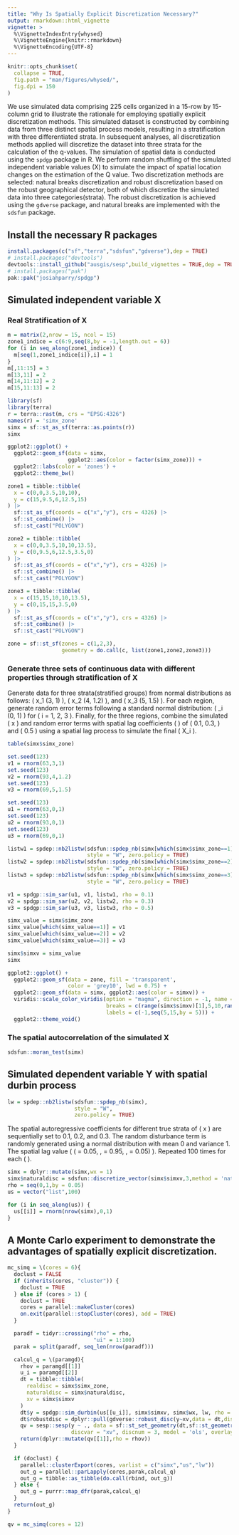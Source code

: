 ```yaml
---
title: "Why Is Spatially Explicit Discretization Necessary?"
output: rmarkdown::html_vignette
vignette: >
  %\VignetteIndexEntry{whysed}
  %\VignetteEngine{knitr::rmarkdown}
  %\VignetteEncoding{UTF-8}
---
```


```r
knitr::opts_chunk$set(
  collapse = TRUE,
  fig.path = "man/figures/whysed/",
  fig.dpi = 150
)
```


We use simulated data comprising 225 cells organized in a 15-row by 15-column grid to illustrate the rationale for employing spatially explicit discretization methods. This simulated dataset is constructed by combining data from three distinct spatial process models, resulting in a stratification with three differentiated strata. In subsequent analyses, all discretization methods applied will discretize the dataset into three strata for the calculation of the q-values. The simulation of spatial data is conducted using the `spdgp` package in R. We perform random shuffling of the simulated independent variable values (X) to simulate the impact of spatial location changes on the estimation of the Q value. Two discretization methods are selected: natural breaks discretization and robust discretization based on the robust geographical detector, both of which discretize the simulated data into three categories(strata). The robust discretization is achieved using the `gdverse` package, and natural breaks are implemented with the `sdsfun` package.

## Install the necessary R packages

```r
install.packages(c("sf","terra","sdsfun","gdverse"),dep = TRUE)
# install.packages("devtools")
devtools::install_github("ausgis/sesp",build_vignettes = TRUE,dep = TRUE)
# install.packages("pak")
pak::pak("josiahparry/spdgp")
```

## Simulated independent variable X

### Real Stratification of X

```r
m = matrix(2,nrow = 15, ncol = 15)
zone1_indice = c(6:9,seq(8,by = -1,length.out = 6))
for (i in seq_along(zone1_indice)) {
  m[seq(1,zone1_indice[i]),i] = 1
}
m[,11:15] = 3
m[13,11] = 2
m[14,11:12] = 2
m[15,11:13] = 2

library(sf)
library(terra)
r = terra::rast(m, crs = "EPSG:4326")
names(r) = 'simx_zone'
simx = sf::st_as_sf(terra::as.points(r))
simx

ggplot2::ggplot() +
  ggplot2::geom_sf(data = simx,
                   ggplot2::aes(color = factor(simx_zone))) +
  ggplot2::labs(color = 'zones') +
  ggplot2::theme_bw()
```

```r
zone1 = tibble::tibble(
  x = c(0,0,3.5,10,10),
  y = c(15,9.5,6,12.5,15)
) |>
  sf::st_as_sf(coords = c("x","y"), crs = 4326) |>
  sf::st_combine() |>
  sf::st_cast("POLYGON")

zone2 = tibble::tibble(
  x = c(0,0,3.5,10,10,13.5),
  y = c(0,9.5,6,12.5,3.5,0)
) |>
  sf::st_as_sf(coords = c("x","y"), crs = 4326) |>
  sf::st_combine() |>
  sf::st_cast("POLYGON")

zone3 = tibble::tibble(
  x = c(15,15,10,10,13.5),
  y = c(0,15,15,3.5,0)
) |>
  sf::st_as_sf(coords = c("x","y"), crs = 4326) |>
  sf::st_combine() |>
  sf::st_cast("POLYGON")

zone = sf::st_sf(zones = c(1,2,3),
                 geometry = do.call(c, list(zone1,zone2,zone3)))
```


### Generate three sets of continuous data with different properties through stratification of X

Generate data for three strata(stratified groups) from normal distributions as follows: \( x_1 \sim \mathcal{N}(3, 1) \), \( x_2 \sim \mathcal{N}(4, 1.2) \), and \( x_3 \sim \mathcal{N}(5, 1.5) \). For each region, generate random error terms following a standard normal distribution: \( \epsilon_i \sim \mathcal{N}(0, 1) \) for \( i = 1, 2, 3 \). Finally, for the three regions, combine the simulated \( x \) and random error terms with spatial lag coefficients \( \rho \) of \( 0.1, 0.3, \) and \( 0.5 \) using a spatial lag process to simulate the final \( X_i \).

```r
table(simx$simx_zone)

set.seed(123)
v1 = rnorm(63,3,1)
set.seed(123)
v2 = rnorm(93,4,1.2)
set.seed(123)
v3 = rnorm(69,5,1.5)

set.seed(123)
u1 = rnorm(63,0,1)
set.seed(123)
u2 = rnorm(93,0,1)
set.seed(123)
u3 = rnorm(69,0,1)

listw1 = spdep::nb2listw(sdsfun::spdep_nb(simx[which(simx$simx_zone==1),]),
                         style = "W", zero.policy = TRUE)
listw2 = spdep::nb2listw(sdsfun::spdep_nb(simx[which(simx$simx_zone==2),]),
                         style = "W", zero.policy = TRUE)
listw3 = spdep::nb2listw(sdsfun::spdep_nb(simx[which(simx$simx_zone==3),]),
                         style = "W", zero.policy = TRUE)

v1 = spdgp::sim_sar(u1, v1, listw1, rho = 0.1)
v2 = spdgp::sim_sar(u2, v2, listw2, rho = 0.3)
v3 = spdgp::sim_sar(u3, v3, listw3, rho = 0.5)

simx_value = simx$simx_zone
simx_value[which(simx_value==1)] = v1
simx_value[which(simx_value==2)] = v2
simx_value[which(simx_value==3)] = v3

simx$simxv = simx_value
simx

ggplot2::ggplot() +
  ggplot2::geom_sf(data = zone, fill = 'transparent',
                   color = 'grey10', lwd = 0.75) +
  ggplot2::geom_sf(data = simx, ggplot2::aes(color = simxv)) +
  viridis::scale_color_viridis(option = "magma", direction = -1, name = "simx",
                               breaks = c(range(simx$simxv)[1],5,10,range(simx$simxv)[2]),
                               labels = c(-1,seq(5,15,by = 5))) +
  ggplot2::theme_void()
```

### The spatial autocorrelation of the simulated X

```r
sdsfun::moran_test(simx)
```

## Simulated dependent variable Y with spatial durbin process

```r
lw = spdep::nb2listw(sdsfun::spdep_nb(simx),
                     style = "W",
                     zero.policy = TRUE)
```


The spatial autoregressive coefficients for different true strata of \( x \) are sequentially set to 0.1, 0.2, and 0.3. The random disturbance term is randomly generated using a normal distribution with mean 0 and variance 1. The spatial lag value \( \rho \in \text{sequence}( \text{min} = 0.05, \, \text{max} = 0.95, \, \text{interval} = 0.05) \). Repeated 100 times for each \( \rho \).

```r
simx = dplyr::mutate(simx,wx = 1)
simx$naturaldisc = sdsfun::discretize_vector(simx$simxv,3,method = 'natural')
rho = seq(0,1,by = 0.05)
us = vector("list",100)

for (i in seq_along(us)) {
  us[[i]] = rnorm(nrow(simx),0,1)
}
```

## A Monte Carlo experiment to demonstrate the advantages of spatially explicit discretization.

```r
mc_simq = \(cores = 6){
  doclust = FALSE
  if (inherits(cores, "cluster")) {
    doclust = TRUE
  } else if (cores > 1) {
    doclust = TRUE
    cores = parallel::makeCluster(cores)
    on.exit(parallel::stopCluster(cores), add = TRUE)
  }

  paradf = tidyr::crossing("rho" = rho,
                           "ui" = 1:100)
  parak = split(paradf, seq_len(nrow(paradf)))

  calcul_q = \(paramgd){
    rhov = paramgd[[1]]
    u_i = paramgd[[2]]
    dt = tibble::tibble(
      realdisc = simx$simx_zone,
      naturaldisc = simx$naturaldisc,
      xv = simx$simxv
    )
    dt$y = spdgp::sim_durbin(us[[u_i]], simx$simxv, simx$wx, lw, rho = rhov)
    dt$robustdisc = dplyr::pull(gdverse::robust_disc(y~xv,data = dt,discnum = 3),1)
    qv = sesp::sesp(y ~ ., data = sf::st_set_geometry(dt,sf::st_geometry(simx)), listw = list(lw),
                    discvar = "xv", discnum = 3, model = 'ols', overlay = 'intersection', cores = 1)
    return(dplyr::mutate(qv[[1]],rho = rhov))
  }

  if (doclust) {
    parallel::clusterExport(cores, varlist = c("simx","us","lw"))
    out_g = parallel::parLapply(cores,parak,calcul_q)
    out_g = tibble::as_tibble(do.call(rbind, out_g))
  } else {
    out_g = purrr::map_dfr(parak,calcul_q)
  }
  return(out_g)
}

qv = mc_simq(cores = 12)
```
